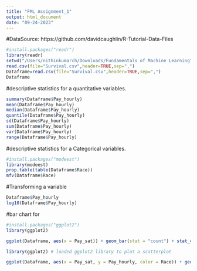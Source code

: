 ```yaml
---
title: "FML Assignment_1"
output: html_document
date: "09-24-2023"
---
```


#DataSource: https://github.com/davidcaughlin/R-Tutorial-Data-Files

```r
#install.packages("readr")
library(readr) 
setwd("/Users/nithinkumarch/Downloads/Fundamentals of Machine Learning")
read.csv(file="Survival.csv",header=TRUE,sep=",")
Dataframe=read.csv(file="Survival.csv",header=TRUE,sep=",") 
Dataframe
```

#descriptive statistics for a quantitative variables.
```r
summary(Dataframe$Pay_hourly)
mean(Dataframe$Pay_hourly)
median(Dataframe$Pay_hourly)
quantile(Dataframe$Pay_hourly)
sd(Dataframe$Pay_hourly)
sum(Dataframe$Pay_hourly)
var(Dataframe$Pay_hourly)
range(Dataframe$Pay_hourly)
```

#descriptive statistics for a Categorical variables.
```r
#install.packages("modeest")
library(modeest)
prop.table(table(Dataframe$Race))
mfv(Dataframe$Race)

```
#Transforming a variable
```r
Dataframe$Pay_hourly
log10(Dataframe$Pay_hourly)

```
#bar chart for 
```r
#install.packages("ggplot2")
library(ggplot2)

ggplot(Dataframe, aes(x = Pay_sat)) + geom_bar(stat = "count") + stat_count(geom = "text", aes(label = after_stat(count)), na.rm = TRUE)

```



```r
library(ggplot2) # loaded ggplot2 library to plot a scatterplot

ggplot(Dataframe, aes(x = Pay_sat, y = Pay_hourly, color = Race)) + geom_point()


```
